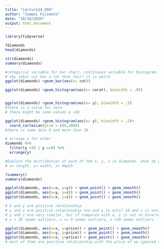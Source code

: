 ```yaml
---
title: "Lecture14_EDA"
author: "Jumpei Fujimoto"
date: "10/16/2019"
output: html_document
---
```


```r
library(tidyverse)
```
```r
?diamonds
head(diamonds)
```
```r
str(diamonds)
summary(diamonds)
```

```r
#categorial variable for bar chart, continuous variable for Histogram.
# why ideal cut has a lot than fair? it is weird
ggplot(diamonds) +geom_bar(aes(x= cut))
```
```r
ggplot(diamonds) +geom_histogram(aes(x= carat), binwidth = .05)
```

```r
```


```r
ggplot(diamonds) +geom_histogram(aes(x= y), binwidth = .5)
#there is a value for zero
# there might be some values y <20
```
```r
ggplot(diamonds) +geom_histogram(aes(x= y), binwidth = .5)+
  coord_cartesian(ylim = c(0,100))
#there is some data 0 and more than 20
```


```r
# arrange y for order
diamonds %>% 
  filter(y >20 | y ==0) %>% 
  arrange(y)
```

```r
#Explore the distribution of each of the x, y, z in diamonds. what do you learn? Think a diamond and how you might decide which dimention is the length, width, and depth.
# x= length, y= width, z= depth
```
```r
?summary()
summary(diamonds)
```
```r
ggplot(diamonds, aes(x=x, y=y)) + geom_point() + geom_smooth()
ggplot(diamonds, aes(x=y, y=z)) + geom_point() + geom_smooth()
ggplot(diamonds, aes(x=x, y=z)) + geom_point() + geom_smooth()

# X and y are positive relationship
# y and z are positive relationship too and y is until 10 and z is until 7.5
# y and z are very similar, but if compared with x, z is not so diverse and seems few outliers.
# y > 20 seems outliers, x == 0 seems outliers, z >30 seems outliers
```
```r
ggplot(diamonds, aes(x=x, y=price)) + geom_point() + geom_smooth()
ggplot(diamonds, aes(x=y, y=price)) + geom_point() + geom_smooth()
ggplot(diamonds, aes(x=z, y=price)) + geom_point() + geom_smooth()
# most of them are positive relationship with the price of we ignored outliers

```

